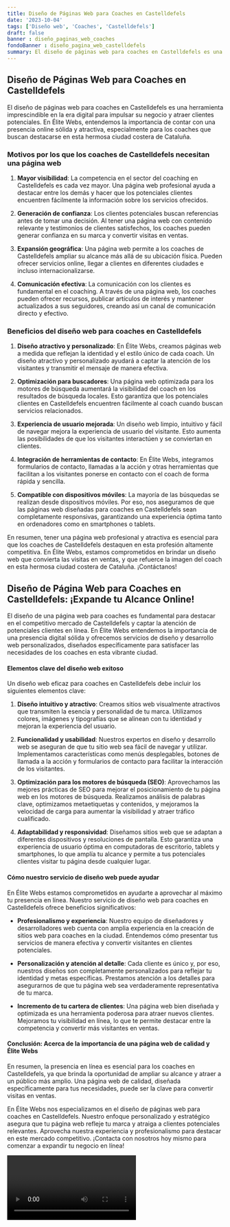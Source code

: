 ```yaml
---
title: Diseño de Páginas Web para Coaches en Castelldefels
date: '2023-10-04'
tags: ['Diseño web', 'Coaches', 'Castelldefels']
draft: false
banner : diseño_paginas_web_coaches
fondoBanner : diseño_pagina_web_castelldefels
summary: El diseño de páginas web para coaches en Castelldefels es una herramienta imprescindible en la era digital para impulsar su negocio y atraer clientes potenciales. En Élite Webs, entendemos la importancia de contar con una presencia online sólida y atractiva, especialmente para los coaches que buscan destacarse en esta hermosa ciudad costera de Cataluña.
---
```


## Diseño de Páginas Web para Coaches en Castelldefels

El diseño de páginas web para coaches en Castelldefels es una herramienta imprescindible en la era digital para impulsar su negocio y atraer clientes potenciales. En Élite Webs, entendemos la importancia de contar con una presencia online sólida y atractiva, especialmente para los coaches que buscan destacarse en esta hermosa ciudad costera de Cataluña.

### Motivos por los que los coaches de Castelldefels necesitan una página web

1. **Mayor visibilidad**: La competencia en el sector del coaching en Castelldefels es cada vez mayor. Una página web profesional ayuda a destacar entre los demás y hacer que los potenciales clientes encuentren fácilmente la información sobre los servicios ofrecidos.

2. **Generación de confianza**: Los clientes potenciales buscan referencias antes de tomar una decisión. Al tener una página web con contenido relevante y testimonios de clientes satisfechos, los coaches pueden generar confianza en su marca y convertir visitas en ventas.

3. **Expansión geográfica**: Una página web permite a los coaches de Castelldefels ampliar su alcance más allá de su ubicación física. Pueden ofrecer servicios online, llegar a clientes en diferentes ciudades e incluso internacionalizarse.

4. **Comunicación efectiva**: La comunicación con los clientes es fundamental en el coaching. A través de una página web, los coaches pueden ofrecer recursos, publicar artículos de interés y mantener actualizados a sus seguidores, creando así un canal de comunicación directo y efectivo.

### Beneficios del diseño web para coaches en Castelldefels

1. **Diseño atractivo y personalizado**: En Élite Webs, creamos páginas web a medida que reflejan la identidad y el estilo único de cada coach. Un diseño atractivo y personalizado ayudará a captar la atención de los visitantes y transmitir el mensaje de manera efectiva.

2. **Optimización para buscadores**: Una página web optimizada para los motores de búsqueda aumentará la visibilidad del coach en los resultados de búsqueda locales. Esto garantiza que los potenciales clientes en Castelldefels encuentren fácilmente al coach cuando buscan servicios relacionados.

3. **Experiencia de usuario mejorada**: Un diseño web limpio, intuitivo y fácil de navegar mejora la experiencia de usuario del visitante. Esto aumenta las posibilidades de que los visitantes interactúen y se conviertan en clientes.

4. **Integración de herramientas de contacto**: En Élite Webs, integramos formularios de contacto, llamadas a la acción y otras herramientas que facilitan a los visitantes ponerse en contacto con el coach de forma rápida y sencilla.

5. **Compatible con dispositivos móviles**: La mayoría de las búsquedas se realizan desde dispositivos móviles. Por eso, nos aseguramos de que las páginas web diseñadas para coaches en Castelldefels sean completamente responsivas, garantizando una experiencia óptima tanto en ordenadores como en smartphones o tablets.

En resumen, tener una página web profesional y atractiva es esencial para que los coaches de Castelldefels destaquen en esta profesión altamente competitiva. En Élite Webs, estamos comprometidos en brindar un diseño web que convierta las visitas en ventas, y que refuerce la imagen del coach en esta hermosa ciudad costera de Cataluña. ¡Contáctanos!

<GifSeo />

<Cta />

## Diseño de Página Web para Coaches en Castelldefels: ¡Expande tu Alcance Online!

El diseño de una página web para coaches es fundamental para destacar en el competitivo mercado de Castelldefels y captar la atención de potenciales clientes en línea. En Élite Webs entendemos la importancia de una presencia digital sólida y ofrecemos servicios de diseño y desarrollo web personalizados, diseñados específicamente para satisfacer las necesidades de los coaches en esta vibrante ciudad.

#### Elementos clave del diseño web exitoso

Un diseño web eficaz para coaches en Castelldefels debe incluir los siguientes elementos clave:

1. **Diseño intuitivo y atractivo**: Creamos sitios web visualmente atractivos que transmiten la esencia y personalidad de tu marca. Utilizamos colores, imágenes y tipografías que se alinean con tu identidad y mejoran la experiencia del usuario.

2. **Funcionalidad y usabilidad**: Nuestros expertos en diseño y desarrollo web se aseguran de que tu sitio web sea fácil de navegar y utilizar. Implementamos características como menús desplegables, botones de llamada a la acción y formularios de contacto para facilitar la interacción de los visitantes.

3. **Optimización para los motores de búsqueda (SEO)**: Aprovechamos las mejores prácticas de SEO para mejorar el posicionamiento de tu página web en los motores de búsqueda. Realizamos análisis de palabras clave, optimizamos metaetiquetas y contenidos, y mejoramos la velocidad de carga para aumentar la visibilidad y atraer tráfico cualificado.

4. **Adaptabilidad y responsividad**: Diseñamos sitios web que se adaptan a diferentes dispositivos y resoluciones de pantalla. Esto garantiza una experiencia de usuario óptima en computadoras de escritorio, tablets y smartphones, lo que amplía tu alcance y permite a tus potenciales clientes visitar tu página desde cualquier lugar.

#### Cómo nuestro servicio de diseño web puede ayudar

En Élite Webs estamos comprometidos en ayudarte a aprovechar al máximo tu presencia en línea. Nuestro servicio de diseño web para coaches en Castelldefels ofrece beneficios significativos:

- **Profesionalismo y experiencia**: Nuestro equipo de diseñadores y desarrolladores web cuenta con amplia experiencia en la creación de sitios web para coaches en la ciudad. Entendemos cómo presentar tus servicios de manera efectiva y convertir visitantes en clientes potenciales.

- **Personalización y atención al detalle**: Cada cliente es único y, por eso, nuestros diseños son completamente personalizados para reflejar tu identidad y metas específicas. Prestamos atención a los detalles para asegurarnos de que tu página web sea verdaderamente representativa de tu marca.

- **Incremento de tu cartera de clientes**: Una página web bien diseñada y optimizada es una herramienta poderosa para atraer nuevos clientes. Mejoramos tu visibilidad en línea, lo que te permite destacar entre la competencia y convertir más visitantes en ventas.

#### Conclusión: Acerca de la importancia de una página web de calidad y Élite Webs

En resumen, la presencia en línea es esencial para los coaches en Castelldefels, ya que brinda la oportunidad de ampliar su alcance y atraer a un público más amplio. Una página web de calidad, diseñada específicamente para tus necesidades, puede ser la clave para convertir visitas en ventas.

En Élite Webs nos especializamos en el diseño de páginas web para coaches en Castelldefels. Nuestro enfoque personalizado y estratégico asegura que tu página web refleje tu marca y atraiga a clientes potenciales relevantes. Aprovecha nuestra experiencia y profesionalismo para destacar en este mercado competitivo. ¡Contacta con nosotros hoy mismo para comenzar a expandir tu negocio en línea!

<Video />

<CtaBot job='Coaches' city='Castelldefels'/>

<Gmaps query='Castelldefels+españa+maps' />